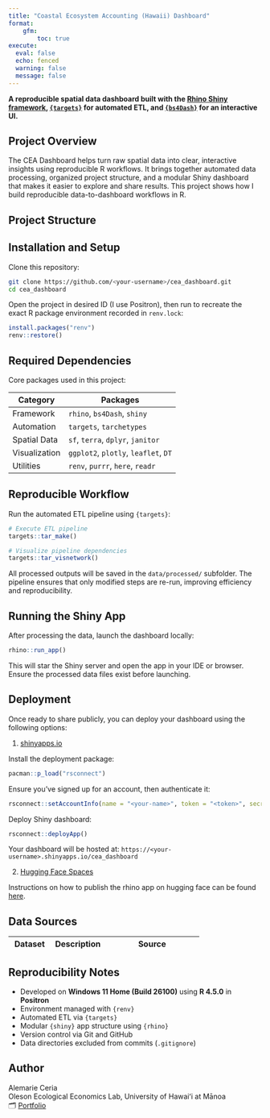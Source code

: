 ```yaml
---
title: "Coastal Ecosystem Accounting (Hawaii) Dashboard"
format: 
    gfm:
        toc: true
execute:
  eval: false
  echo: fenced
  warning: false
  message: false
---
```


**A reproducible spatial data dashboard built with the [Rhino Shiny framework](https://appsilon.github.io/rhino/), [`{targets}`](https://books.ropensci.org/targets/) for automated ETL, and [`{bs4Dash}`](https://bs4dash.rinterface.com/) for an interactive UI.**

## Project Overview

The CEA Dashboard helps turn raw spatial data into clear, interactive insights using reproducible R workflows. It brings together automated data processing, organized project structure, and a modular Shiny dashboard that makes it easier to explore and share results. This project shows how I build reproducible data-to-dashboard workflows in R.

## Project Structure

## Installation and Setup

Clone this repository:

```bash
git clone https://github.com/<your-username>/cea_dashboard.git
cd cea_dashboard
```

Open the project in desired ID (I use Positron), then run to recreate the exact R package environment recorded in `renv.lock`:

```r
install.packages("renv")
renv::restore()
```

## Required Dependencies

Core packages used in this project:

<center>
| Category      | Packages                             |
| ------------- | ------------------------------------ |
| Framework     | `rhino`, `bs4Dash`, `shiny`          |
| Automation    | `targets`, `tarchetypes`             |
| Spatial Data  | `sf`, `terra`, `dplyr`, `janitor`    |
| Visualization | `ggplot2`, `plotly`, `leaflet`, `DT` |
| Utilities     | `renv`, `purrr`, `here`, `readr`     |
</center>

## Reproducible Workflow

Run the automated ETL pipeline using `{targets}`:

```r
# Execute ETL pipeline
targets::tar_make()  

# Visualize pipeline dependencies     
targets::tar_visnetwork()    
```

All processed outputs will be saved in the `data/processed/` subfolder. The pipeline ensures that only modified steps are re-run, improving efficiency and reproducibility.

## Running the Shiny App

After processing the data, launch the dashboard locally:

```r
rhino::run_app()
```

This will star the Shiny server and open the app in your IDE or browser. Ensure the processed data files exist before launching.

## Deployment

Once ready to share publicly, you can deploy your dashboard using the following options:

1. [shinyapps.io](https://www.shinyapps.io/)

Install the deployment package:

```r
pacman::p_load("rsconnect")
```

Ensure you've signed up for an account, then authenticate it:

```r
rsconnect::setAccountInfo(name = "<your-name>", token = "<token>", secret = "<secret>"
```

Deploy Shiny dashboard:

```r
rsconnect::deployApp()
```

Your dashboard will be hosted at: `https://<your-username>.shinyapps.io/cea_dashboard`

2. [Hugging Face Spaces](https://huggingface.co/spaces)

Instructions on how to publish the rhino app on hugging face can 
be found [here](https://appsilon.github.io/rhino/articles/how-to/publish-on-huggingface.html).

## Data Sources

<center>
| Dataset                     | Description                        | Source                                                       |
| --------------------------- | ---------------------------------- | ------------------------------------------------------------ |
</center>

## Reproducibility Notes

* Developed on **Windows 11 Home (Build 26100)** using **R 4.5.0** in **Positron**
* Environment managed with `{renv}`
* Automated ETL via `{targets}`
* Modular `{shiny}` app structure using `{rhino}`
* Version control via Git and GitHub
* Data directories excluded from commits (`.gitignore`)  

## Author

Alemarie Ceria  
Oleson Ecological Economics Lab, University of Hawaiʻi at Mānoa  
🗂️ [Portfolio](https://alemarieceria.github.io/portfolio/)  